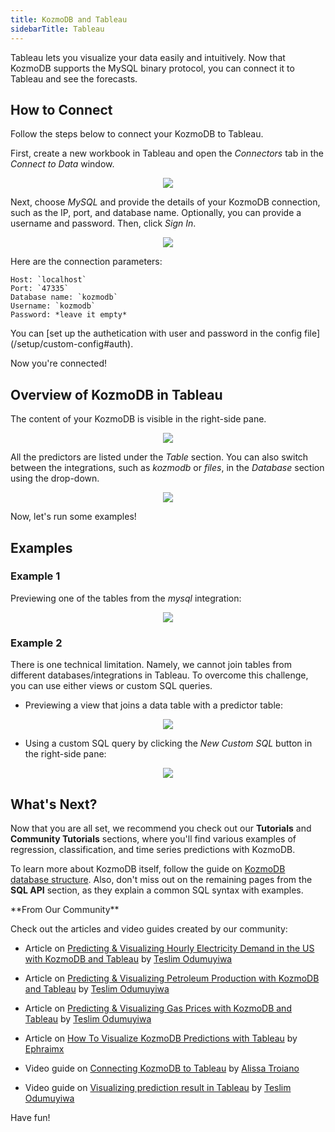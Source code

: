 ```yaml
---
title: KozmoDB and Tableau
sidebarTitle: Tableau
---
```


Tableau lets you visualize your data easily and intuitively. Now that KozmoDB
supports the MySQL binary protocol, you can connect it to Tableau and see the
forecasts.

## How to Connect

Follow the steps below to connect your KozmoDB to Tableau.

First, create a new workbook in Tableau and open the _Connectors_ tab in the
_Connect to Data_ window.

<p align="center">
  <img src="/assets/connect_tableau.png" />
</p>

Next, choose _MySQL_ and provide the details of your KozmoDB connection, such as
the IP, port, and database name. Optionally, you can provide a username and
password. Then, click _Sign In_.

<p align="center">
  <img src="/assets/connect_tableau_2.png" />
</p>

Here are the connection parameters:

```text
Host: `localhost`
Port: `47335`
Database name: `kozmodb`
Username: `kozmodb`
Password: *leave it empty*
```

<Tip>
You can [set up the authetication with user and password in the config file](/setup/custom-config#auth).
</Tip>

Now you're connected!

## Overview of KozmoDB in Tableau

The content of your KozmoDB is visible in the right-side pane.

<p align="center">
  <img src="/assets/connect_tableau_3.png" />
</p>

All the predictors are listed under the _Table_ section. You can also switch
between the integrations, such as _kozmodb_ or _files_, in the _Database_
section using the drop-down.

<p align="center">
  <img src="/assets/connect_tableau_4.png" />
</p>

Now, let's run some examples!

## Examples

### Example 1

Previewing one of the tables from the _mysql_ integration:

<p align="center">
  <img src="/assets/connect_tableau_5.png" />
</p>

### Example 2

There is one technical limitation. Namely, we cannot join tables from different
databases/integrations in Tableau. To overcome this challenge, you can use
either views or custom SQL queries.

- Previewing a view that joins a data table with a predictor table:

<p align="center">
  <img src="/assets/connect_tableau_6.png" />
</p>

- Using a custom SQL query by clicking the _New Custom SQL_ button in the
  right-side pane:

<p align="center">
  <img src="/assets/connect_tableau_7.png" />
</p>

## What's Next?

Now that you are all set, we recommend you check out our **Tutorials** and
**Community Tutorials** sections, where you'll find various examples of
regression, classification, and time series predictions with KozmoDB.

To learn more about KozmoDB itself, follow the guide on
[KozmoDB database structure](/sql/table-structure/). Also, don't miss out on the
remaining pages from the **SQL API** section, as they explain a common SQL
syntax with examples.

<Tip>
**From Our Community**

Check out the articles and video guides created by our community:

- Article on [Predicting & Visualizing Hourly Electricity Demand in the US with KozmoDB and Tableau](https://teslimodus.medium.com/predicting-visualizing-hourly-electricity-demand-in-the-us-with-kozmodb-and-tableau-126d1c74d860)
  by [Teslim Odumuyiwa](https://teslimodus.medium.com/)

- Article on [Predicting & Visualizing Petroleum Production with KozmoDB and Tableau](https://dev.to/tesprogram/predicting-visualizing-petroleum-production-with-kozmodb-and-tableau-373f)
  by [Teslim Odumuyiwa](https://github.com/Tes-program)

- Article on [Predicting & Visualizing Gas Prices with KozmoDB and Tableau](https://dev.to/tesprogram/predicting-visualizing-gas-prices-with-kozmodb-and-tableau-d1p)
  by [Teslim Odumuyiwa](https://github.com/Tes-program)

- Article on [How To Visualize KozmoDB Predictions with Tableau](https://dev.to/ephraimx/how-to-visualize-kozmodb-predictions-with-tableau-2bpd)
  by [Ephraimx](https://dev.to/ephraimx)

- Video guide on [Connecting KozmoDB to Tableau](https://www.youtube.com/watch?v=eUiBVrm85v4)
  by [Alissa Troiano](https://github.com/alissatroiano)

- Video guide on [Visualizing prediction result in Tableau](https://youtu.be/4aio-8kNbOo) by
  [Teslim Odumuyiwa](https://github.com/Tes-program)
</Tip>

Have fun!

